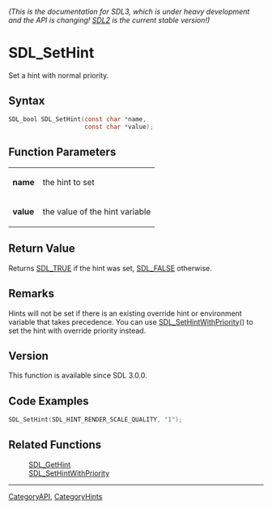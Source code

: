====== (This is the documentation for SDL3, which is under heavy development and the API is changing! [https://wiki.libsdl.org/SDL2/ SDL2] is the current stable version!) ======
= SDL_SetHint =

Set a hint with normal priority.

== Syntax ==

<syntaxhighlight lang='c'>
SDL_bool SDL_SetHint(const char *name,
                     const char *value);
</syntaxhighlight>

== Function Parameters ==

{|
|'''name'''
|the hint to set
|-
|'''value'''
|the value of the hint variable
|}

== Return Value ==

Returns [[SDL_TRUE]] if the hint was set, [[SDL_FALSE]] otherwise.

== Remarks ==

Hints will not be set if there is an existing override hint or environment
variable that takes precedence. You can use [[SDL_SetHintWithPriority]]()
to set the hint with override priority instead.

== Version ==

This function is available since SDL 3.0.0.

== Code Examples ==

<syntaxhighlight lang='c++'>
SDL_SetHint(SDL_HINT_RENDER_SCALE_QUALITY, "1");
</syntaxhighlight>

== Related Functions ==

:[[SDL_GetHint]]
:[[SDL_SetHintWithPriority]]

----
[[CategoryAPI]], [[CategoryHints]]


